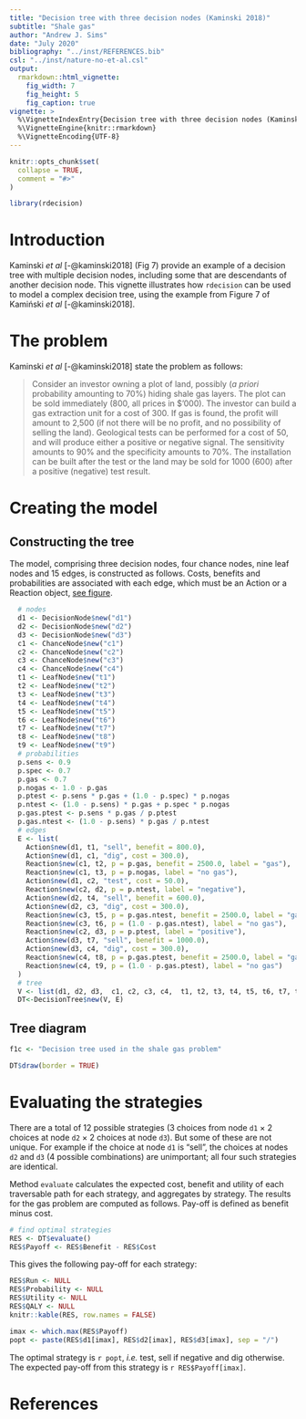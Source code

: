 ```yaml
---
title: "Decision tree with three decision nodes (Kaminski 2018)"
subtitle: "Shale gas"
author: "Andrew J. Sims"
date: "July 2020"
bibliography: "../inst/REFERENCES.bib"
csl: "../inst/nature-no-et-al.csl"
output: 
  rmarkdown::html_vignette:
    fig_width: 7
    fig_height: 5
    fig_caption: true
vignette: >
  %\VignetteIndexEntry{Decision tree with three decision nodes (Kaminski 2018)}
  %\VignetteEngine{knitr::rmarkdown}
  %\VignetteEncoding{UTF-8}
---
```

```r
knitr::opts_chunk$set(
  collapse = TRUE,
  comment = "#>"
)
```

```r
library(rdecision)
```

# Introduction
Kaminski *et al* [-@kaminski2018] (Fig 7) provide an example of a decision tree
with multiple decision nodes, including some that are descendants of another
decision node. This vignette illustrates how `rdecision` can be used to model
a complex decision tree, using the example from Figure 7 of Kamiński 
*et al* [-@kaminski2018]. 

# The problem
Kaminski *et al* [-@kaminski2018] state the problem as follows:

> Consider an investor owning a plot of land, possibly (*a priori* probability
> amounting to 70%) hiding shale gas layers. The plot can be sold immediately
> (800, all prices in $'000). The investor can build a gas extraction unit for 
> a cost of 300. If gas is found, the profit will amount to 2,500 (if not there
> will be no profit, and no possibility of selling the land). Geological tests
> can be performed for a cost of 50, and will produce either a positive or
> negative signal. The sensitivity amounts to 90% and the specificity amounts
> to 70%. The installation can be built after the test or the land may be sold
> for 1000 (600) after a positive (negative) test result.

# Creating the model

## Constructing the tree
The model, comprising three decision nodes, four chance nodes, nine leaf
nodes and 15 edges, is constructed as follows. Costs, benefits and 
probabilities are associated with each edge, which must be an Action
or a Reaction object, [see figure](#tree-diagram).

```r
  # nodes
  d1 <- DecisionNode$new("d1")
  d2 <- DecisionNode$new("d2")
  d3 <- DecisionNode$new("d3")
  c1 <- ChanceNode$new("c1")
  c2 <- ChanceNode$new("c2")
  c3 <- ChanceNode$new("c3")
  c4 <- ChanceNode$new("c4")
  t1 <- LeafNode$new("t1")
  t2 <- LeafNode$new("t2")
  t3 <- LeafNode$new("t3")
  t4 <- LeafNode$new("t4")
  t5 <- LeafNode$new("t5")
  t6 <- LeafNode$new("t6")
  t7 <- LeafNode$new("t7")
  t8 <- LeafNode$new("t8")
  t9 <- LeafNode$new("t9")
  # probabilities
  p.sens <- 0.9
  p.spec <- 0.7
  p.gas <- 0.7
  p.nogas <- 1.0 - p.gas
  p.ptest <- p.sens * p.gas + (1.0 - p.spec) * p.nogas
  p.ntest <- (1.0 - p.sens) * p.gas + p.spec * p.nogas
  p.gas.ptest <- p.sens * p.gas / p.ptest
  p.gas.ntest <- (1.0 - p.sens) * p.gas / p.ntest
  # edges
  E <- list(
    Action$new(d1, t1, "sell", benefit = 800.0),
    Action$new(d1, c1, "dig", cost = 300.0),
    Reaction$new(c1, t2, p = p.gas, benefit = 2500.0, label = "gas"),
    Reaction$new(c1, t3, p = p.nogas, label = "no gas"),
    Action$new(d1, c2, "test", cost = 50.0),
    Reaction$new(c2, d2, p = p.ntest, label = "negative"),
    Action$new(d2, t4, "sell", benefit = 600.0),
    Action$new(d2, c3, "dig", cost = 300.0),
    Reaction$new(c3, t5, p = p.gas.ntest, benefit = 2500.0, label = "gas"),
    Reaction$new(c3, t6, p = (1.0 - p.gas.ntest), label = "no gas"),
    Reaction$new(c2, d3, p = p.ptest, label = "positive"),
    Action$new(d3, t7, "sell", benefit = 1000.0),
    Action$new(d3, c4, "dig", cost = 300.0),
    Reaction$new(c4, t8, p = p.gas.ptest, benefit = 2500.0, label = "gas"),
    Reaction$new(c4, t9, p = (1.0 - p.gas.ptest), label = "no gas")
  )
  # tree
  V <- list(d1, d2, d3,  c1, c2, c3, c4,  t1, t2, t3, t4, t5, t6, t7, t8, t9)
  DT<-DecisionTree$new(V, E)
```

## Tree diagram

```r
f1c <- "Decision tree used in the shale gas problem"
```
```r
DT$draw(border = TRUE)
```

# Evaluating the strategies
There are a total of 12 possible strategies (3 choices from node `d1`
$\times$ 2 choices at node `d2` $\times$ 2 choices at node `d3`). But 
some of these are not unique. For example if the choice at node `d1` is
"sell", the choices at nodes `d2` and `d3` (4 possible combinations) are
unimportant; all four such strategies are identical. 

Method `evaluate` calculates the expected cost, benefit and
utility of each traversable path for each strategy, and aggregates
by strategy. The results for the gas problem are computed
as follows. Pay-off is defined as benefit minus cost. 

```r
# find optimal strategies
RES <- DT$evaluate()
RES$Payoff <- RES$Benefit - RES$Cost
```

This gives the following pay-off for each strategy:

```r
RES$Run <- NULL
RES$Probability <- NULL
RES$Utility <- NULL
RES$QALY <- NULL
knitr::kable(RES, row.names = FALSE)
```

```r
imax <- which.max(RES$Payoff)
popt <- paste(RES$d1[imax], RES$d2[imax], RES$d3[imax], sep = "/")
```
The optimal strategy is `r popt`, *i.e.* test, sell if negative and
dig otherwise. The expected pay-off from this strategy is
`r RES$Payoff[imax]`.

# References


